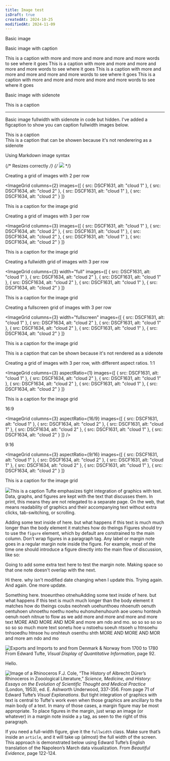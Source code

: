 ```yaml
---
title: Image test
isDraft: true
createdAt: 2024-10-25
modifiedAt: 2024-11-09
---
```




Basic image

<BasicImage src={DSCF1631} alt="cloud 1" />

Basic image with caption

<BasicImage src={DSCF1631} alt="cloud 1">
  <figcaption>This is a caption with more and more and more and more and more words to see where it goes This is a caption with more and more and more and more and more words to see where it goes This is a caption with more and more and more and more and more words to see where it goes This is a caption with more and more and more and more and more words to see where it goes</figcaption>
</BasicImage>

Basic image with sidenote

<BasicImage src={DSCF1634} alt="cloud 1" fullwidth={false}>
  <Sidenote slot="sidenote" num={false}>This is a caption</Sidenote>
</BasicImage>

----

Basic image fullwidth with sidenote in code but hidden.  I've added a figcaption to show you can caption fullwidth images below.

<BasicImage src={DSCF1631} alt="cloud 1" fullwidth={true}>
  <Sidenote slot="sidenote" num={false}>This is a caption</Sidenote>
  <figcaption>This is a caption that can be showen because it's not renderering as a sidenote</figcaption>
</BasicImage>

Using Markdown image syntax

{/* Resizes correctly */}
{/* ![](../../assets/2024-eastern-sierra-trip/DSCF1634.jpg) */}

Creating a grid of images with 2 per row

<ImageGrid 
  columns={2} 
  images={[
    { src: DSCF1631, alt: "cloud 1" },
    { src: DSCF1634, alt: "cloud 2" },
    { src: DSCF1631, alt: "cloud 1" },
    { src: DSCF1634, alt: "cloud 2" }
  ]}
>
  <Sidenote slot="sidenote" num={false}>This is a caption for the image grid</Sidenote>
</ImageGrid>

Creating a grid of images with 3 per row

<ImageGrid 
  columns={3} 
  images={[
    { src: DSCF1631, alt: "cloud 1" },
    { src: DSCF1634, alt: "cloud 2" },
    { src: DSCF1631, alt: "cloud 1" },
    { src: DSCF1634, alt: "cloud 2" },
    { src: DSCF1631, alt: "cloud 1" },
    { src: DSCF1634, alt: "cloud 2" }
  ]}
>
  <Sidenote slot="sidenote" num={false}>This is a caption for the image grid</Sidenote>
</ImageGrid>

Creating a fullwidth grid of images with 3 per row

<ImageGrid 
  columns={3} 
  width="full"
  images={[
    { src: DSCF1631, alt: "cloud 1" },
    { src: DSCF1634, alt: "cloud 2" },
    { src: DSCF1631, alt: "cloud 1" },
    { src: DSCF1634, alt: "cloud 2" },
    { src: DSCF1631, alt: "cloud 1" },
    { src: DSCF1634, alt: "cloud 2" }
  ]}
>
  <Sidenote slot="sidenote" num={false}>This is a caption for the image grid</Sidenote>
</ImageGrid>

Creating a fullscreen grid of images with 3 per row

<ImageGrid 
  columns={3} 
  width="fullscreen"
  images={[
    { src: DSCF1631, alt: "cloud 1" },
    { src: DSCF1634, alt: "cloud 2" },
    { src: DSCF1631, alt: "cloud 1" },
    { src: DSCF1634, alt: "cloud 2" },
    { src: DSCF1631, alt: "cloud 1" },
    { src: DSCF1634, alt: "cloud 2" }
  ]}
>
  <Sidenote slot="sidenote" num={false}>This is a caption for the image grid</Sidenote>
  <figcaption slot="figcaption">This is a caption that can be shown because it's not rendered as a sidenote</figcaption>
</ImageGrid>

Creating a grid of images with 3 per row, with different aspect ratios.  1:1

<ImageGrid 
  columns={3} 
  aspectRatio={1}
  images={[
    { src: DSCF1631, alt: "cloud 1" },
    { src: DSCF1634, alt: "cloud 2" },
    { src: DSCF1631, alt: "cloud 1" },
    { src: DSCF1634, alt: "cloud 2" },
    { src: DSCF1631, alt: "cloud 1" },
    { src: DSCF1634, alt: "cloud 2" }
  ]}
>
  <Sidenote slot="sidenote" num={false}>This is a caption for the image grid</Sidenote>
</ImageGrid>

16:9

<ImageGrid 
  columns={3} 
  aspectRatio={16/9}
  images={[
    { src: DSCF1631, alt: "cloud 1" },
    { src: DSCF1634, alt: "cloud 2" },
    { src: DSCF1631, alt: "cloud 1" },
    { src: DSCF1634, alt: "cloud 2" },
    { src: DSCF1631, alt: "cloud 1" },
    { src: DSCF1634, alt: "cloud 2" }
  ]}
/>

9:16

<ImageGrid 
  columns={3} 
  aspectRatio={9/16}
  images={[
    { src: DSCF1631, alt: "cloud 1" },
    { src: DSCF1634, alt: "cloud 2" },
    { src: DSCF1631, alt: "cloud 1" },
    { src: DSCF1634, alt: "cloud 2" },
    { src: DSCF1631, alt: "cloud 1" },
    { src: DSCF1634, alt: "cloud 2" }
  ]}
>
  <Sidenote slot="sidenote" num={false}>This is a caption for the image grid</Sidenote>
</ImageGrid>

<Sidenote name="other" num={false}><img src="/images/DSCF1631.jpg"/>This is a caption</Sidenote>
Tufte emphasizes tight integration of graphics with text. Data, graphs, and figures are kept with the text that discusses them. In print, this means they are not relegated to a separate page. On the web, that means readability of graphics and their accompanying text without extra clicks, tab-switching, or scrolling.

<Sidenote name="testing" num={false} >Adding some text inside of here. but what happens if this text is much much longer than the body element it matches how do theings </Sidenote>
Figures should try to use the `figure` element, which by default are constrained to the main column. Don’t wrap figures in a paragraph tag. Any label or margin note goes in a regular margin note inside the figure. For example, most of the time one should introduce a figure directly into the main flow of discussion, like so:

Going to add some extra text here to test the margin note.  Making space so that one note doesn't overlap with the next.

Hi there.  why isn't modified date changing when I update this.  Trying again.  And again.  One more update.

Something here. tnoeuntheo  otnehu<Sidenote>Adding some text inside of here. but what happens if this text is much much longer than the body element it matches how do theings coubs neohneh uoehunthoeu nhoenuth oenuth oentuhoen uhnoethu noethu noehu euhonuhenuhounh      aoe uoenu honteuh oenuh noeh nitnue to flow as we add more and more and more and more text MORE AND MORE AND MOR and more am ndo and mo.  so so so so so so so so much more text</Sidenote>  sonetu hoe u nstoehu  soeuh ntsoeh u htnsoehu  tnhsoedhu htnsoe hu  onshteuh osenthu shth MORE AND MORE AND MOR and more am ndo and mo

<CustomFigure>
  <img src="https://edwardtufte.github.io/tufte-css/img/exports-imports.png" 
    alt="Exports and Imports to and from Denmark & Norway from 1700 to 1780" />
  <Sidenote slot="sidenote" num={false}>
    From Edward Tufte, <em>Visual Display of Quantitative Information</em>, page 92.
  </Sidenote>
</CustomFigure>

Hello.

<Sidenote num={false}><img src="https://edwardtufte.github.io/tufte-css/img/rhino.png" alt="Image of a Rhinoceros"/> F.J. Cole, “The History of Albrecht Dürer’s Rhinoceros in Zooological Literature,” <em>Science, Medicine, and History: Essays on the Evolution of Scientific Thought and Medical Practice</em> (London, 1953), ed. E. Ashworth Underwood, 337-356. From page 71 of Edward Tufte’s <em>Visual Explanations</em>.</Sidenote>
But tight integration of graphics with text is central to Tufte's work even when those graphics are ancillary to the main body of a text. In many of those cases, a margin figure may be most appropriate. To place figures in the margin, just wrap an image (or whatever) in a margin note inside a `p` tag, as seen to the right of this paragraph.

If you need a full-width figure, give it the `fullwidth` class. Make sure that’s inside an `article`, and it will take up (almost) the full width of the screen. This approach is demonstrated below using Edward Tufte’s English translation of the Napoleon’s March data visualization. From *Beautiful Evidence*, page 122-124.

<BasicImage 
  src="https://edwardtufte.github.io/tufte-css/img/napoleons-march.png" 
  alt="Figurative map of the successive losses of the French Army in the Russian campaign, 1812-1813" 
  width="2000"
  height="2000"
  fullwidth={true} 
/>
